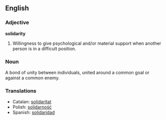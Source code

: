 ==English==

===Adjective===
'''solidarity'''
# Willingness to give psychological and/or material support when another person is in a difficult position.

===Noun===
A bond of unity between individuals, united around a common goal or against a common enemy.

===Translations===
*Catalan: [[solidaritat]]
*Polish: [[solidarność]]
*Spanish: [[solidaridad]]